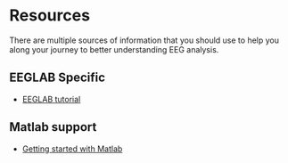 # Resources

There are multiple sources of information that you should use to help you along your journey to better understanding EEG analysis.

## EEGLAB Specific

-   [EEGLAB tutorial](https://eeglab.org/tutorials/)


## Matlab support

-   [Getting started with Matlab](https://uk.mathworks.com/help/matlab/getting-started-with-matlab.html)